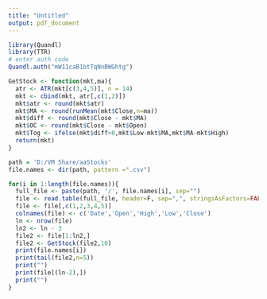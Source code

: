 ```yaml
---
title: "Untitled"
output: pdf_document
---
```



```r
library(Quandl)
library(TTR)
# enter auth code
Quandl.auth("mW11caB1btTqNnBWGhtg")

GetStock <- function(mkt,ma){
  atr <- ATR(mkt[c(3,4,5)], n = 14)
  mkt <- cbind(mkt, atr[,c(1,2)])
  mkt$atr <- round(mkt$atr)
  mkt$MA <- round(runMean(mkt$Close,n=ma))
  mkt$diff <- round(mkt$Close - mkt$MA)
  mkt$OC <- round(mkt$Close - mkt$Open)
  mkt$Tog <- ifelse(mkt$diff>0,mkt$Low-mkt$MA,mkt$MA-mkt$High)
  return(mkt)
}
```

```r
path = 'D:/VM Share/aaStocks'
file.names <- dir(path, pattern =".csv")

for(i in 1:length(file.names)){
  full_file <- paste(path, '/', file.names[i], sep="")
  file <- read.table(full_file, header=F, sep=",", stringsAsFactors=FALSE)
  file <- file[,c(1,2,3,4,5)]
  colnames(file) <- c('Date','Open','High','Low','Close')
  ln <- nrow(file)
  ln2 <- ln - 3
  file2 <- file[1:ln2,]
  file2 <- GetStock(file2,10)
  print(file.names[i])
  print(tail(file2,n=5))
  print("")
  print(file[(ln-2),])
  print("")
}

```

